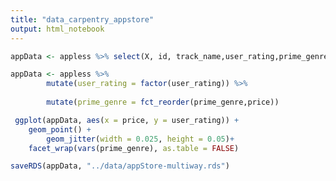 ```yaml
---
title: "data_carpentry_appstore"
output: html_notebook
---
```


```r
appData <- appless %>% select(X, id, track_name,user_rating,prime_genre,price)
```


```r
appData <- appless %>%
        mutate(user_rating = factor(user_rating)) %>%
       
        mutate(prime_genre = fct_reorder(prime_genre,price))
```

```r
 ggplot(appData, aes(x = price, y = user_rating)) +
    geom_point() +
        geom_jitter(width = 0.025, height = 0.05)+
    facet_wrap(vars(prime_genre), as.table = FALSE)
```

```r
saveRDS(appData, "../data/appStore-multiway.rds")
```



```r

```

